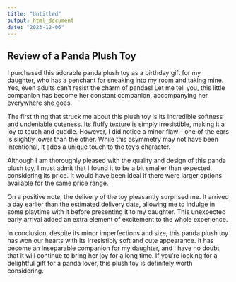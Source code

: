 ```yaml
---
title: "Untitled"
output: html_document
date: "2023-12-06"
---
```


## Review of a Panda Plush Toy

I purchased this adorable panda plush toy as a birthday gift for my daughter, who has a penchant for sneaking into my room and taking mine. Yes, even adults can't resist the charm of pandas! Let me tell you, this little companion has become her constant companion, accompanying her everywhere she goes. 

The first thing that struck me about this plush toy is its incredible softness and undeniable cuteness. Its fluffy texture is simply irresistible, making it a joy to touch and cuddle. However, I did notice a minor flaw - one of the ears is slightly lower than the other. While this asymmetry may not have been intentional, it adds a unique touch to the toy's character.

Although I am thoroughly pleased with the quality and design of this panda plush toy, I must admit that I found it to be a bit smaller than expected, considering its price. It would have been ideal if there were larger options available for the same price range. 

On a positive note, the delivery of the toy pleasantly surprised me. It arrived a day earlier than the estimated delivery date, allowing me to indulge in some playtime with it before presenting it to my daughter. This unexpected early arrival added an extra element of excitement to the whole experience.

In conclusion, despite its minor imperfections and size, this panda plush toy has won our hearts with its irresistibly soft and cute appearance. It has become an inseparable companion for my daughter, and I have no doubt that it will continue to bring her joy for a long time. If you're looking for a delightful gift for a panda lover, this plush toy is definitely worth considering.
